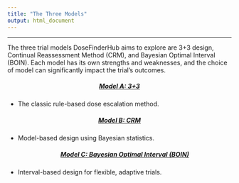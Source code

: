 ```yaml
---
title: "The Three Models"
output: html_document
---
```

---
The three trial models DoseFinderHub aims to explore are 3+3 design, Continual Reassessment Method (CRM), and Bayesian Optimal Interval (BOIN). Each model has its own strengths and weaknesses, and the choice of model can significantly impact the trial's outcomes. 

<div style="text-align: center;">
<u><h5 id="models_a">Model A: 3+3</h5></u>
</div>

- The classic rule-based dose escalation method.

<div style="text-align: center;">
<u><h5 id="models_b">Model B: CRM</h5></u>
</div>



- Model-based design using Bayesian statistics.
<div style="text-align: center;">
<u><h5 id="models_c">Model C: Bayesian Optimal Interval (BOIN)</h5></u>
</div>

  
- Interval-based design for flexible, adaptive trials.